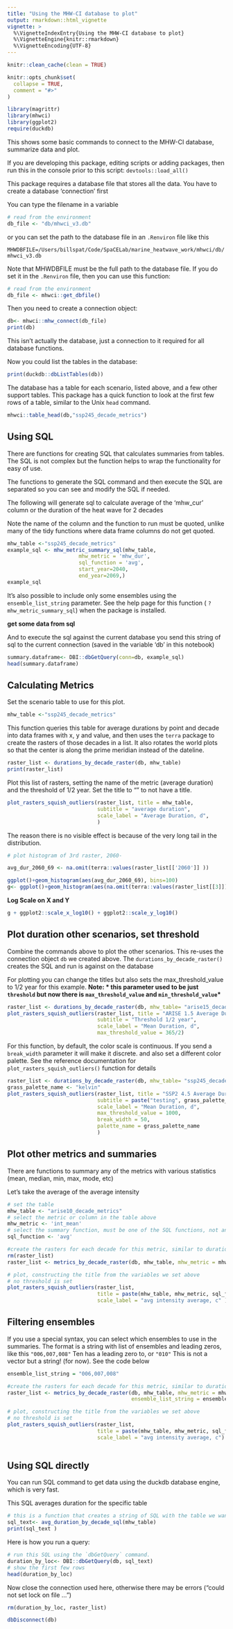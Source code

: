 ```yaml
---
title: "Using the MHW-CI database to plot"
output: rmarkdown::html_vignette
vignette: >
  %\VignetteIndexEntry{Using the MHW-CI database to plot}
  %\VignetteEngine{knitr::rmarkdown}
  %\VignetteEncoding{UTF-8}
---
```


```r
knitr::clean_cache(clean = TRUE)

knitr::opts_chunk$set(
  collapse = TRUE,
  comment = "#>"
)
```

```r
library(magrittr)
library(mhwci)
library(ggplot2)
require(duckdb)


```

This shows some basic commands to connect to the MHW-CI database, summarize data and plot. 


If you are developing this package,  editing scripts or adding packages, then run this in the console prior to this script: `devtools::load_all()`

This package requires a database file that stores all the data. You have to create a database 'connection' first

You can type the filename in a variable 

```r
# read from the environment
db_file <- "db/mhwci_v3.db"
```

or you can set the path to the database file in an  `.Renviron` file like this

`MHWDBFILE=/Users/billspat/Code/SpaCELab/marine_heatwave_work/mhwci/db/mhwci_v3.db`

Note that MHWDBFILE must be the full path to the database file.  If you do set it in the `.Renviron` file, then you can use this function:

```r
# read from the environment
db_file <- mhwci::get_dbfile()
```

Then you need to create a connection object: 

```r
db<- mhwci::mhw_connect(db_file)
print(db)
```

This isn't actually the database, just a connection to it required for all database functions. 

Now you could list the tables in the database:

```r
print(duckdb::dbListTables(db))
```

The database has a table for each scenario, listed above, and a few other support tables.  This package has a quick function to look at the first few rows of a table, similar to the Unix `head` command.  

```r

mhwci::table_head(db,"ssp245_decade_metrics")

```

## Using SQL

There are functions for creating SQL that calculates summaries from tables.  The 
SQL is not complex but the function helps to wrap the functionality for easy of use. 

The functions to generate the SQL command and then execute the SQL are separated
so you can see and modify the SQL if needed. 

The following will generate sql to calculate average of the 'mhw_cur' column or 
the duration of the heat wave for 2 decades  

Note the name of the column and the function to run
must be quoted, unlike many of the tidy functions where data frame columns do not get quoted.  

```r
mhw_table <-"ssp245_decade_metrics"
example_sql <- mhw_metric_summary_sql(mhw_table, 
                       mhw_metric = 'mhw_dur', 
                       sql_function = 'avg', 
                       start_year=2040, 
                       end_year=2069,)
example_sql

```

It's also possible to include only some ensembles using the `ensemble_list_string`
parameter.  See the help page for this function ( `?mhw_metric_summary_sql`) when the 
package is installed. 

**get some data from sql**

And to execute the sql against the current database you send this string of sql
to the current connection (saved in the variable 'db' in this notebook)

```r
summary.dataframe<- DBI::dbGetQuery(conn=db, example_sql)
head(summary.dataframe)
```



## Calculating Metrics

Set the scenario table to use for this plot. 

```r
mhw_table <-"ssp245_decade_metrics"
```

This function queries this table for average durations by point and decade into data frames with x, y and value, and then uses the `terra` package to create the rasters of those decades in a list.  It also rotates the world plots so that the center is along the prime meridian instead of the dateline. 

```r
raster_list <- durations_by_decade_raster(db, mhw_table)
print(raster_list)
```

Plot this list of rasters, setting the name of the metric (average duration) and the threshold of 1/2 year.  Set the title to "" to not have a title.  

```r
plot_rasters_squish_outliers(raster_list, title = mhw_table, 
                             subtitle = "average duration",
                             scale_label = "Average Duration, d", 
                             )

```

The reason there is no visible effect is because of the very long tail in the distribution. 

```r
# plot histogram of 3rd raster, 2060-

avg_dur_2060_69 <- na.omit(terra::values(raster_list[['2060']] ))

ggplot()+geom_histogram(aes(avg_dur_2060_69), bins=100)
g<- ggplot()+geom_histogram(aes(na.omit(terra::values(raster_list[[3]]))), bins=100)

```

**Log Scale on X and Y**


```r
g + ggplot2::scale_x_log10() + ggplot2::scale_y_log10() 

```


## Plot duration other scenarios, set threshold

Combine the commands above to plot the other scenarios.  This re-uses the connection object `db` we created above.   The `durations_by_decade_raster()` creates the SQL and run is against on the database

For plotting you can change the titles but also sets the max_threshold_value to 1/2 year for this example.   **Note: * this parameter used to be just `threshold` but now there is `max_threshold_value` and `min_threshold_value`* **


```r
raster_list <- durations_by_decade_raster(db, mhw_table= "arise15_decade_metrics")
plot_rasters_squish_outliers(raster_list, title = "ARISE 1.5 Average Duration", 
                             subtitle = "Threshold 1/2 year",
                             scale_label = "Mean Duration, d", 
                             max_threshold_value = 365/2)


```

For this function, by default, the color scale is continuous. If you send a `break_width` parameter it will make it discrete.  and also set a different color palette.  See the reference documentation for `plot_rasters_squish_outliers()` function for details 

```r
raster_list <- durations_by_decade_raster(db, mhw_table= "ssp245_decade_metrics")
grass_palette_name <- "kelvin"
plot_rasters_squish_outliers(raster_list, title = "SSP2 4.5 Average Duration", 
                             subtitle = paste("testing", grass_palette_name, "colr palette"),
                             scale_label = "Mean Duration, d", 
                             max_threshold_value = 1000,
                             break_width = 50,
                             palette_name = grass_palette_name
                             )


```

## Plot other metrics and summaries

There are functions to summary any of the metrics with various statistics (mean, median, min, max, mode, etc)

Let's take the average of the average intensity

```r
# set the table
mhw_table <- "arise10_decade_metrics"
# select the metric or column in the table above
mhw_metric <- 'int_mean'
# select the summary function, must be one of the SQL functions, not an R function
sql_function <- 'avg'

#create the rasters for each decade for this metric, similar to duration but tis is a generic function
rm(raster_list)
raster_list <- metrics_by_decade_raster(db, mhw_table, mhw_metric = mhw_metric, sql_function = sql_function)

# plot, constructing the title from the variables we set above
# no threshold is set
plot_rasters_squish_outliers(raster_list, 
                             title = paste(mhw_table, mhw_metric, sql_function), 
                             scale_label = "avg intensity average, c" )
```


## Filtering ensembles

If you use a special syntax, you can select which ensembles to use in the summaries.  The format is a string with list of ensembles and leading zeros, like this `"006,007,008"`  Ten has a leading zero to, or `"010"`  This is not a vector but a string!  (for now).  See the code below

```r

ensemble_list_string = "006,007,008"

#create the rasters for each decade for this metric, similar to duration but tis is a generic function
raster_list <- metrics_by_decade_raster(db, mhw_table, mhw_metric = mhw_metric, sql_function = sql_function, 
                                        ensemble_list_string = ensemble_list_string )

# plot, constructing the title from the variables we set above
# no threshold is set
plot_rasters_squish_outliers(raster_list, 
                             title = paste(mhw_table, mhw_metric, sql_function, " ensembles ", ensemble_list_string), 
                             scale_label = "avg intensity average, c")
                             
```


## Using SQL directly 

You can run SQL command to get data using the duckdb database engine, which is very fast.  

This SQL averages duration for the specific table 

```r
# this is a function that creates a string of SQL with the table we want to use
sql_text<- avg_duration_by_decade_sql(mhw_table)
print(sql_text )
```


Here is how you run a query: 

```r
# run this SQL using the `dbGetQuery` command.  
duration_by_loc<- DBI::dbGetQuery(db, sql_text)
# show the first few rows
head(duration_by_loc)
```

Now close the connection used here, otherwise there may be errors ("could not set lock on file ...")


```r
rm(duration_by_loc, raster_list)

dbDisconnect(db)
```